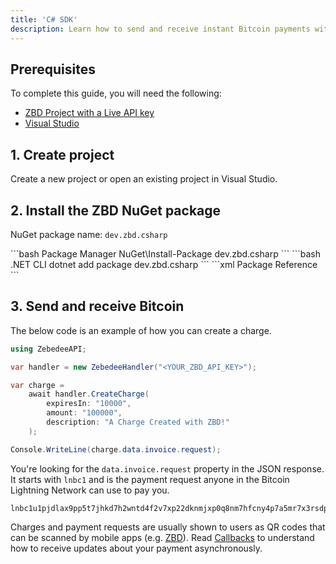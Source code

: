 ```yaml
---
title: 'C# SDK'
description: Learn how to send and receive instant Bitcoin payments with C# and ZBD.
---
```


## Prerequisites

To complete this guide, you will need the following:

- [ZBD Project with a Live API key](/get-started/api-keys)
- [Visual Studio](https://visualstudio.microsoft.com/downloads/)

## 1. Create project

Create a new project or open an existing project in Visual Studio.

## 2. Install the ZBD NuGet package

NuGet package name: `dev.zbd.csharp`

<CodeGroup>
```bash Package Manager
NuGet\Install-Package dev.zbd.csharp 
```
```bash .NET CLI
dotnet add package dev.zbd.csharp 
```
```xml Package Reference
<PackageReference Include="dev.zbd.csharp" Version="0.1.1" />
```
</CodeGroup>

## 3. Send and receive Bitcoin

The below code is an example of how you can create a charge.
```csharp
using ZebedeeAPI;

var handler = new ZebedeeHandler("<YOUR_ZBD_API_KEY>");

var charge =
    await handler.CreateCharge(
        expiresIn: "10000", 
        amount: "100000", 
        description: "A Charge Created with ZBD!"
    );

Console.WriteLine(charge.data.invoice.request);
```

You're looking for the `data.invoice.request` property in the JSON response. It starts with `lnbc1` and is the payment request anyone in the Bitcoin Lightning Network can use to pay you.

```
lnbc1u1pjdlax9pp5t7jhkd7h2wntd4f2v7xp22dknmjxp0q8nm7hfcny4p7a5mr7x3rsdp9f4hkueteypshggrfde6x2unwv46zqumsv4jkgcqzzsxqzjcsp5dsayu6m6632p28rnkeeqsr7d54amrkv6wh46yrv42gdgca8xl8gs9qyyssqgj2zrkax733rzulfkzc5mqsr8fpwrva82stpa7e0frw32722trv37jlq8mvlqfp8y75lr6mz63zd7qnxar8hhsehuy22pvfq6wjxwqqqa60lx3
```

<Info>Charges and payment requests are usually shown to users as QR codes that can be scanned by mobile apps (e.g. [ZBD](https://zbd.one/download)). Read [Callbacks](/payments/api/callbacks) to understand how to receive updates about your payment asynchronously.</Info>